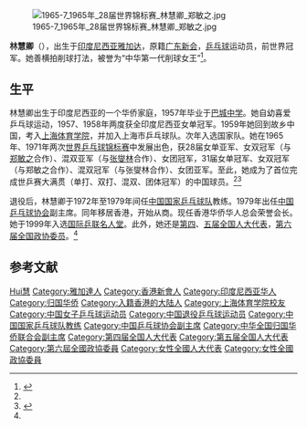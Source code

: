 [[File:1965-7_1965年_28届世界锦标赛_林慧卿_郑敏之.jpg|thumb]]

'''林慧卿'''（{{bd|1941年}}），出生于[[印度尼西亚|印度尼西亚]][[雅加达|雅加达]]，原籍[[广东|广东]][[新会|新会]]，[[乒乓球|乒乓球]]运动员，前世界冠军。她善横拍削球打法，被誉为“中华第一代削球女王”<ref name=chinaqw>{{cite web|url=http://chineseworld.chinaqw.com/2008/7-8/2.shtml|title=驰骋乒坛"中华第一代削球女王" ——访前世界冠军林慧卿|author=刘丽琴|publisher=华人世界|year=2008|access-date=2015-01-07|archive-url=https://web.archive.org/web/20160305213410/http://chineseworld.chinaqw.com/2008/7-8/2.shtml|archive-date=2016-03-05|dead-url=yes}}</ref>。

{{MedalTableTop}}
{{MedalSport | 女子[[乒乓球|乒乓球]]}}
{{MedalCountry | {{CHN}}}}
{{MedalCompetition|[[世界乒乓球锦标赛|世界乒乓球锦标赛]]<!-- 注释出：[[File:ITTF.png|30px]] -->}}
{{MedalSilver|[[1965年世界乒乓球锦标赛|1965年 卢布尔雅那]]|女子单打}}
{{MedalGold|[[1965年世界乒乓球锦标赛|1965年 卢布尔雅那]]|女子双打}}
{{MedalSilver|[[1965年世界乒乓球锦标赛|1965年 卢布尔雅那]]|混合双打}}
{{MedalGold|[[1965年世界乒乓球锦标赛|1965年 卢布尔雅那]]|女子团体}}
{{MedalGold|[[1971年世界乒乓球锦标赛|1971年 名古屋]]|女子单打}}
{{MedalGold|[[1971年世界乒乓球锦标赛|1971年 名古屋]]|女子双打}}
{{MedalGold|[[1971年世界乒乓球锦标赛|1971年 名古屋]]|混合双打}}
{{MedalSilver|[[1971年世界乒乓球锦标赛|1971年 名古屋]]|女子团体}}
{{MedalBottom}}

== 生平 ==
林慧卿出生于印度尼西亚的一个华侨家庭，1957年毕业于[[巴城中学|巴城中学]]。她自幼喜爱乒乓球运动，1957、1958年两度获全印度尼西亚女单冠军。1959年她回到故乡中国，考入[[上海体育学院|上海体育学院]]，并加入上海市乒乓球队。次年入选国家队。她在1965年、1971年两次[[世界乒乓球锦标赛|世界乒乓球锦标赛]]中发展出色，获28届女单亚军、女双冠军（与[[郑敏之|郑敏之]]合作）、混双亚军（与[[张燮林|张燮林]]合作）、女团冠军，31届女单冠军、女双冠军（与郑敏之合作）、混双冠军（与张燮林合作）、女团亚军。至此，她成为了首位完成世乒赛大满贯（单打、双打、混双、团体冠军）的中国球员。<ref name=chinaqw /><ref>{{cite book|title=《中国体育百科全书》|publisher=人民体育出版社|year=2001}}</ref>

退役后，林慧卿于1972年至1979年间任[[中国国家乒乓球队|中国国家乒乓球队]]教练。1979年出任[[中国乒乓球协会|中国乒乓球协会]]副主席。同年移居香港，开始从商。现任香港华侨华人总会荣誉会长。她于1999年入选[[国际乒联名人堂|国际乒联名人堂]]。此外，她还是[[第四届全国人大代表|第四]]、[[第五届全国人大代表|五届全国人大代表]]，[[第六届全国政协委员|第六届全国政协委员]]。<ref name=chinaqw />

== 参考文献 ==
{{reflist}}

{{中国乒乓球}}
{{世界乒乓球锦标赛女子单打冠军}}
{{世界乒乓球锦标赛女子双打冠军}}
{{世界乒乓球锦标赛混合双打冠军}}
{{世界乒乓球锦标赛女子团体冠军}}
{{全国乒乓球锦标赛女子单打冠军}}
{{中华全国归国华侨联合会第二届委员会}}

{{Authority control}}
{{DEFAULTSORT:Lin林}}
[[Category:林姓|Hui慧]]
[[Category:雅加達人|Category:雅加達人]]
[[Category:香港新會人|Category:香港新會人]]
[[Category:印度尼西亚华人|Category:印度尼西亚华人]]
[[Category:归国华侨|Category:归国华侨]]
[[Category:入籍香港的大陆人|Category:入籍香港的大陆人]]
[[Category:上海体育学院校友|Category:上海体育学院校友]]
[[Category:中国女子乒乓球运动员|Category:中国女子乒乓球运动员]]
[[Category:中国退役乒乓球运动员|Category:中国退役乒乓球运动员]]
[[Category:中国国家乒乓球队教练|Category:中国国家乒乓球队教练]]
[[Category:中国乒乓球协会副主席|Category:中国乒乓球协会副主席]]
[[Category:中华全国归国华侨联合会副主席|Category:中华全国归国华侨联合会副主席]]
[[Category:第四届全国人大代表|Category:第四届全国人大代表]]
[[Category:第五届全国人大代表|Category:第五届全国人大代表]]
[[Category:第六屆全國政協委員|Category:第六屆全國政協委員]]
[[Category:女性全國人大代表|Category:女性全國人大代表]]
[[Category:女性全國政協委員|Category:女性全國政協委員]]